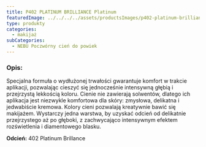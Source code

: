 ```yaml
---
title: P402 PLATINUM BRILLIANCE Platinum
featuredImage: ../../../../assets/productsImages/p402-platinum-brilliance-platinum.png
type: produkty
categories:
  - makijaż
subCategories:
  - NEBU Poczwórny cień do powiek
---
```


<h3>Opis:</h3>

Specjalna formuła o wydłużonej trwałości gwarantuje komfort w trakcie aplikacji, pozwalając cieszyć się jednocześnie intensywną głębią i przejrzystą lekkością koloru. Cienie nie zawierają solwentów, dlatego ich aplikacja jest niezwykle komfortowa dla skóry: zmysłowa, delikatna i jedwabiście kremowa. Kolory cieni pozwalają kreatywnie bawić się makijażem. Wystarczy jedna warstwa, by uzyskać odcień od delikatnie przejrzystego aż po głęboki, z zachwycająco intensywnym efektem rozświetlenia i diamentowego blasku.

**Odcień:** 402 Platinum Brillance

